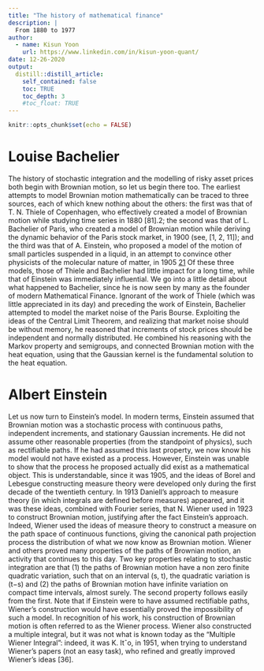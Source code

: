 ```yaml
---
title: "The history of mathematical finance"
description: |
  From 1880 to 1977
author:
  - name: Kisun Yoon
    url: https://www.linkedin.com/in/kisun-yoon-quant/
date: 12-26-2020
output:
  distill::distill_article:
    self_contained: false
    toc: TRUE
    toc_depth: 3
    #toc_float: TRUE
---
```



```r
knitr::opts_chunk$set(echo = FALSE)
```


# Louise Bachelier
The history of stochastic integration and the modelling of risky asset prices both
begin with Brownian motion, so let us begin there too. The earliest attempts to
model Brownian motion mathematically can be traced to three sources, each of
which knew nothing about the others: the first was that of T. N. Thiele of Copenhagen,
who effectively created a model of Brownian motion while studying time
series in 1880 [81].2; the second was that of L. Bachelier of Paris, who created a
model of Brownian motion while deriving the dynamic behavior of the Paris stock
market, in 1900 (see, [1, 2, 11]); and the third was that of A. Einstein, who proposed
a model of the motion of small particles suspended in a liquid, in an attempt to
convince other physicists of the molecular nature of matter, in 1905 [21](See [64] for
a discussion of Einstein’s model and his motivations.) Of these three models, those
of Thiele and Bachelier had little impact for a long time, while that of Einstein was
immediately influential.
We go into a little detail about what happened to Bachelier, since he is now
seen by many as the founder of modern Mathematical Finance. Ignorant of the
work of Thiele (which was little appreciated in its day) and preceding the work
of Einstein, Bachelier attempted to model the market noise of the Paris Bourse.
Exploiting the ideas of the Central Limit Theorem, and realizing that market noise
should be without memory, he reasoned that increments of stock prices should be
independent and normally distributed. He combined his reasoning with the Markov
property and semigroups, and connected Brownian motion with the heat equation,
using that the Gaussian kernel is the fundamental solution to the heat equation.

# Albert Einstein
Let us now turn to Einstein’s model. In modern terms, Einstein assumed that
Brownian motion was a stochastic process with continuous paths, independent increments,
and stationary Gaussian increments. He did not assume other reasonable
properties (from the standpoint of physics), such as rectifiable paths. If he had
assumed this last property, we now know his model would not have existed as a
process. However, Einstein was unable to show that the process he proposed actually
did exist as a mathematical object. This is understandable, since it was 1905,
and the ideas of Borel and Lebesgue constructing measure theory were developed
only during the first decade of the twentieth century.
In 1913 Daniell’s approach to measure theory (in which integrals are defined
before measures) appeared, and it was these ideas, combined with Fourier series,
that N. Wiener used in 1923 to construct Brownian motion, justifying after the fact
Einstein’s approach. Indeed, Wiener used the ideas of measure theory to construct
a measure on the path space of continuous functions, giving the canonical path projection
process the distribution of what we now know as Brownian motion. Wiener
and others proved many properties of the paths of Brownian motion, an activity
that continues to this day. Two key properties relating to stochastic integration are
that (1) the paths of Brownian motion have a non zero finite quadratic variation,
such that on an interval (s, t), the quadratic variation is (t−s) and (2) the paths of
Brownian motion have infinite variation on compact time intervals, almost surely.
The second property follows easily from the first. Note that if Einstein were to have
assumed rectifiable paths, Wiener’s construction would have essentially proved the
impossibility of such a model. In recognition of his work, his construction of Brownian
motion is often referred to as the Wiener process. Wiener also constructed a
multiple integral, but it was not what is known today as the “Multiple Wiener Integral”:
indeed, it was K. Itˆo, in 1951, when trying to understand Wiener’s papers
(not an easy task), who refined and greatly improved Wiener’s ideas [36].


